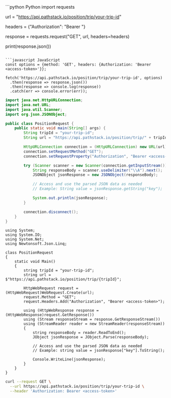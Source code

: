 <CodeGroup>
```python Python
import requests

url = "https://api.pathstack.io/position/trip/your-trip-id"

headers = {"Authorization": "Bearer <access-token>"}

response = requests.request("GET", url, headers=headers)

print(response.json())
```

```javascript JavaScript
const options = {method: 'GET', headers: {Authorization: 'Bearer <access-token>'}};

fetch('https://api.pathstack.io/position/trip/your-trip-id', options)
  .then(response => response.json())
  .then(response => console.log(response))
  .catch(err => console.error(err));
```

```java Java
import java.net.HttpURLConnection;
import java.net.URL;
import java.util.Scanner;
import org.json.JSONObject;

public class PositionRequest {
    public static void main(String[] args) {
        String tripId = "your-trip-id";
        String url = "https://api.pathstack.io/position/trip/" + tripId;

        HttpURLConnection connection = (HttpURLConnection) new URL(url).openConnection();
        connection.setRequestMethod("GET");
        connection.setRequestProperty("Authorization", "Bearer <access-token>");

        try (Scanner scanner = new Scanner(connection.getInputStream())) {
            String responseBody = scanner.useDelimiter("\\A").next();
            JSONObject jsonResponse = new JSONObject(responseBody);

            // Access and use the parsed JSON data as needed
            // Example: String value = jsonResponse.getString("key");

            System.out.println(jsonResponse);
        }

        connection.disconnect();
    }
}
```

```dotnet .NET
using System;
using System.IO;
using System.Net;
using Newtonsoft.Json.Linq;

class PositionRequest
{
    static void Main()
    {
        string tripId = "your-trip-id";
        string url = $"https://api.pathstack.io/position/trip/{tripId}";

        HttpWebRequest request = (HttpWebRequest)WebRequest.Create(url);
        request.Method = "GET";
        request.Headers.Add("Authorization", "Bearer <access-token>");

        using (HttpWebResponse response = (HttpWebResponse)request.GetResponse())
        using (Stream responseStream = response.GetResponseStream())
        using (StreamReader reader = new StreamReader(responseStream))
        {
            string responseBody = reader.ReadToEnd();
            JObject jsonResponse = JObject.Parse(responseBody);

            // Access and use the parsed JSON data as needed
            // Example: string value = jsonResponse["key"].ToString();

            Console.WriteLine(jsonResponse);
        }
    }
}
```

```bash cURL
curl --request GET \
  --url https://api.pathstack.io/position/trip/your-trip-id \
  --header 'Authorization: Bearer <access-token>'
```
</CodeGroup>